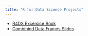 ```yaml
---
title: "R for Data Science Projects"
---
```


* [R4DS Excersice Book](https://stt2860-f2024.github.io/r4ds-exercises-devindavidson46/)
* [Combinind Data Frames Slides](CombiningDataFramesSlides.qmd)
